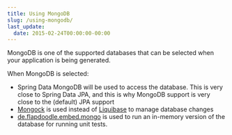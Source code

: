 ```yaml
---
title: Using MongoDB
slug: /using-mongodb/
last_update:
  date: 2015-02-24T00:00:00-00:00
---
```


MongoDB is one of the supported databases that can be selected when your application is being generated.

When MongoDB is selected:

* Spring Data MongoDB will be used to access the database. This is very close to Spring Data JPA, and this is why MongoDB support is very close to the (default) JPA support
* [Mongock](https://www.mongock.io) is used instead of [Liquibase](http://www.liquibase.org/) to manage database changes
* [de.flapdoodle.embed.mongo](https://github.com/flapdoodle-oss/de.flapdoodle.embed.mongo) is used to run an in-memory version of the database for running unit tests.
